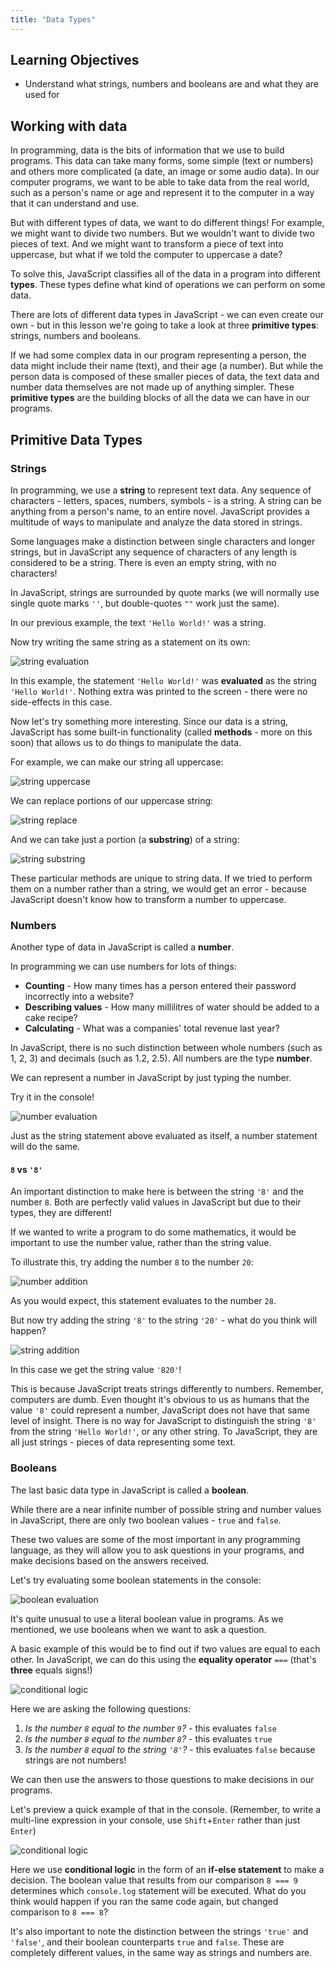 ```yaml
---
title: "Data Types"
---
```


## Learning Objectives

- Understand what strings, numbers and booleans are and what they are used for

## Working with data

In programming, data is the bits of information that we use to build programs. This data can take many forms, some simple (text or numbers) and others more complicated (a date, an image or some audio data).
In our computer programs, we want to be able to take data from the real world, such as a person's name or age and represent it to the computer in a way that it can understand and use.

But with different types of data, we want to do different things! For example, we might want to divide two numbers. But we wouldn't want to divide two pieces of text. And we might want to transform a piece of text into uppercase, but what if we told the computer to uppercase a date?

To solve this, JavaScript classifies all of the data in a program into different **types**. These types define what kind of operations we can perform on some data.

There are lots of different data types in JavaScript - we can even create our own - but in this lesson we're going to take a look at three **primitive types**: strings, numbers and booleans.

If we had some complex data in our program representing a person, the data might include their name (text), and their age (a number). But while the person data is composed of these smaller pieces of data, the text data and number data themselves are not made up of anything simpler. These **primitive types** are the building blocks of all the data we can have in our programs.

## Primitive Data Types

### Strings

In programming, we use a **string** to represent text data. Any sequence of characters - letters, spaces, numbers, symbols - is a string. A string can be anything from a person's name, to an entire novel. JavaScript provides a multitude of ways to manipulate and analyze the data stored in strings.

Some languages make a distinction between single characters and longer strings, but in JavaScript any sequence of characters of any length is considered to be a string. There is even an empty string, with no characters!

In JavaScript, strings are surrounded by quote marks (we will normally use single quote marks `''`, but double-quotes `""` work just the same).

In our previous example, the text `'Hello World!'` was a string.

Now try writing the same string as a statement on its own:

![string evaluation](https://a.storyblok.com/f/79570/288x244/ac6aec9a1d/1.png)

In this example, the statement `'Hello World!'` was **evaluated** as the string `'Hello World!'`. Nothing extra was printed to the screen - there were no side-effects in this case.

Now let's try something more interesting. Since our data is a string, JavaScript has some built-in functionality (called **methods** - more on this soon) that allows us to do things to manipulate the data.

For example, we can make our string all uppercase:

![string uppercase](https://a.storyblok.com/f/79570/484x248/441888c50e/2.png)

We can replace portions of our uppercase string:

![string replace](https://a.storyblok.com/f/79570/872x234/33dff281e3/3.png)

And we can take just a portion (a **substring**) of a string:

![string substring](https://a.storyblok.com/f/79570/1174x250/d82a2dd868/4.png)

These particular methods are unique to string data. If we tried to perform them on a number rather than a string, we would get an error - because JavaScript doesn't know how to transform a number to uppercase.

### Numbers

Another type of data in JavaScript is called a **number**.

In programming we can use numbers for lots of things:

- **Counting** - How many times has a person entered their password incorrectly into a website?
- **Describing values** - How many millilitres of water should be added to a cake recipe?
- **Calculating** - What was a companies' total revenue last year?

In JavaScript, there is no such distinction between whole numbers (such as 1, 2, 3) and decimals (such as 1.2, 2.5). All numbers are the type **number**.

We can represent a number in JavaScript by just typing the number.

Try it in the console!

![number evaluation](https://a.storyblok.com/f/79570/282x234/44b0a96e18/5.png)

Just as the string statement above evaluated as itself, a number statement will do the same.

#### `8` vs `'8'`

An important distinction to make here is between the string `'8'` and the number `8`. Both are perfectly valid values in JavaScript but due to their types, they are different!

If we wanted to write a program to do some mathematics, it would be important to use the number value, rather than the string value.

To illustrate this, try adding the number `8` to the number `20`:

![number addition](https://a.storyblok.com/f/79570/280x248/dd6b3a7857/6.png)

As you would expect, this statement evaluates to the number `28`.

But now try adding the string `'8'` to the string `'20'` - what do you think will happen?

![string addition](https://a.storyblok.com/f/79570/284x232/574d331935/7.png)

In this case we get the string value `'820'`!

This is because JavaScript treats strings differently to numbers. Remember, computers are dumb. Even thought it's obvious to us as humans that the value `'8'` could represent a number, JavaScript does not have that same level of insight. There is no way for JavaScript to distinguish the string `'8'` from the string `'Hello World!'`, or any other string. To JavaScript, they are all just strings - pieces of data representing some text.

### Booleans

The last basic data type in JavaScript is called a **boolean**.

While there are a near infinite number of possible string and number values in JavaScript, there are only two boolean values - `true` and `false`.

These two values are some of the most important in any programming language, as they will allow you to ask questions in your programs, and make decisions based on the answers received.

Let's try evaluating some boolean statements in the console:

![boolean evaluation](https://a.storyblok.com/f/79570/284x306/c014c136ca/8.png)

It's quite unusual to use a literal boolean value in programs. As we mentioned, we use booleans when we want to ask a question.

A basic example of this would be to find out if two values are equal to each other. In JavaScript, we can do this using the **equality operator** `===` (that's **three** equals signs!)

![conditional logic](https://a.storyblok.com/f/79570/288x384/d514b66614/9.png)

Here we are asking the following questions:

1. *Is the number `8` equal to the number `9`?* - this evaluates `false`
2. *Is the number `8` equal to the number `8`?* - this evaluates `true`
3. *Is the number `8` equal to the string `'8'`?* - this evaluates `false` because strings are not numbers!

We can then use the answers to those questions to make decisions in our programs.

Let's preview a quick example of that in the console. (Remember, to write a multi-line expression in your console, use `Shift`+`Enter` rather than just `Enter`)

![conditional logic](https://a.storyblok.com/f/79570/710x378/82e264fb97/10.png)

Here we use **conditional logic** in the form of an **if-else statement** to make a decision. The boolean value that results from our comparison `8 === 9` determines which `console.log` statement will be executed. What do you think would happen if you ran the same code again, but changed comparison to `8 === 8`?

It's also important to note the distinction between the strings `'true'` and `'false'`, and their boolean counterparts `true` and `false`. These are completely different values, in the same way as strings and numbers are.